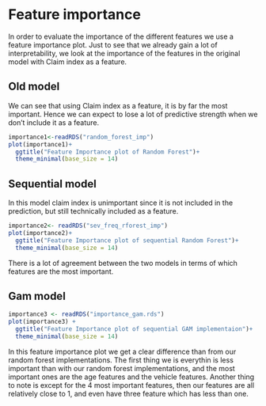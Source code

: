 # Feature importance

In order to evaluate the importance of the different features we use a feature importance plot. Just to see that we already gain a lot of interpretability, we look at the importance of the features in the original model with Claim index as a feature.

## Old model

We can see that using Claim index as a feature, it is by far the most important. Hence we can expect to lose a lot of predictive strength when we don't include it as a feature. 

```r
importance1<-readRDS("random_forest_imp")
plot(importance1)+
  ggtitle("Feature Importance plot of Random Forest")+
  theme_minimal(base_size = 14)
```

## Sequential model
In this model claim index is unimportant since it is not included in the prediction, but still technically included as a feature.

```r
importance2<- readRDS("sev_freq_rforest_imp")
plot(importance2)+
  ggtitle("Feature Importance plot of sequential Random Forest")+
  theme_minimal(base_size = 14)
```

There is a lot of agreement between the two models in terms of which features are the most important. 

## Gam model

```r
importance3 <- readRDS("importance_gam.rds")
plot(importance3) +
  ggtitle("Feature Importance plot of sequential GAM implementaion")+
  theme_minimal(base_size = 14)
```

In this feature importance plot we get a clear difference than from our random forest implementations. The first thing we is everythin is less important than with our random forest implementations, and the most important ones are the age features and the vehicle features. Another thing to note is except for the 4 most important features, then our features are all relatively close to 1, and even have three feature which has less than one.